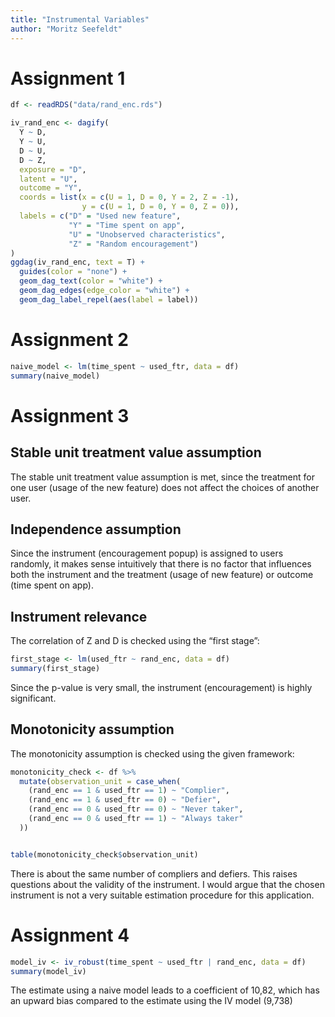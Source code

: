 ```yaml
---
title: "Instrumental Variables"
author: "Moritz Seefeldt"
---
```

# Assignment 1
```r
df <- readRDS("data/rand_enc.rds")

iv_rand_enc <- dagify(
  Y ~ D,
  Y ~ U,
  D ~ U,
  D ~ Z,
  exposure = "D",
  latent = "U",
  outcome = "Y",
  coords = list(x = c(U = 1, D = 0, Y = 2, Z = -1),
                y = c(U = 1, D = 0, Y = 0, Z = 0)),
  labels = c("D" = "Used new feature", 
             "Y" = "Time spent on app", 
             "U" = "Unobserved characteristics",
             "Z" = "Random encouragement")
)
ggdag(iv_rand_enc, text = T) +
  guides(color = "none") +
  geom_dag_text(color = "white") +
  geom_dag_edges(edge_color = "white") +
  geom_dag_label_repel(aes(label = label))
```
# Assignment 2
```r
naive_model <- lm(time_spent ~ used_ftr, data = df)
summary(naive_model)
```

# Assignment 3

## Stable unit treatment value assumption
The stable unit treatment value assumption is met, since the treatment for one user (usage of the new feature) does not affect the choices of another user.

## Independence assumption
Since the instrument (encouragement popup) is assigned to users randomly, it makes sense intuitively that there is no factor that influences both the instrument and the treatment (usage of new feature) or outcome (time spent on app).

## Instrument relevance
The correlation of Z and D is checked using the "first stage":
```r
first_stage <- lm(used_ftr ~ rand_enc, data = df)
summary(first_stage)
```
Since the p-value is very small, the instrument (encouragement) is highly significant.

## Monotonicity assumption
The monotonicity assumption is checked using the given framework:
```r
monotonicity_check <- df %>%
  mutate(observation_unit = case_when(
    (rand_enc == 1 & used_ftr == 1) ~ "Complier",
    (rand_enc == 1 & used_ftr == 0) ~ "Defier",
    (rand_enc == 0 & used_ftr == 0) ~ "Never taker",
    (rand_enc == 0 & used_ftr == 1) ~ "Always taker"
  ))


table(monotonicity_check$observation_unit)
```
There is about the same number of compliers and defiers. This raises questions about the validity of the instrument. I would argue that the chosen instrument is not a very suitable estimation procedure for this application.

# Assignment 4
```r
model_iv <- iv_robust(time_spent ~ used_ftr | rand_enc, data = df)
summary(model_iv)
```
The estimate using a naive model leads to a coefficient of 10,82, which has an upward bias compared to the estimate using the IV model (9,738)